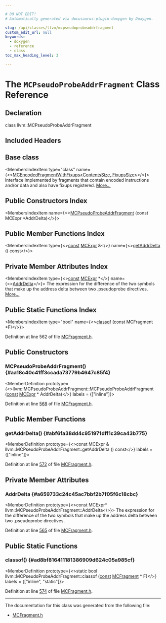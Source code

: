 ```yaml
---

# DO NOT EDIT!
# Automatically generated via docusaurus-plugin-doxygen by Doxygen.

slug: /api/classes/llvm/mcpseudoprobeaddrfragment
custom_edit_url: null
keywords:
  - doxygen
  - reference
  - class
toc_max_heading_level: 3

---
```





# The `MCPseudoProbeAddrFragment` Class Reference

<DoxygenPage pluginConfig={pluginConfig}>



## Declaration

<CodeBlock>class llvm::MCPseudoProbeAddrFragment</CodeBlock>

## Included Headers

<IncludesList>
<IncludesListItem
  filePath="llvm/MC/MCFragment.h"
  permalink="/docs/api/files/include/include/llvm/include/llvm/mc/mcfragment-h"
  isLocal="true" />
</IncludesList>

## Base class

<MembersIndex>

<MembersIndexItem
  type="class"
  name={<><a href="/docs/api/classes/llvm/mcencodedfragmentwithfixups">MCEncodedFragmentWithFixups&lt;ContentsSize, FixupsSize&gt;</a></>}>
Interface implemented by fragments that contain encoded instructions and/or data and also have fixups registered. <a href="/docs/api/classes/llvm/mcencodedfragmentwithfixups/#details">More...</a>
</MembersIndexItem>

</MembersIndex>

## Public Constructors Index

<MembersIndex>

<MembersIndexItem
  name={<><a href="#aa18c40c41ff3ccada73779b4647c85f4">MCPseudoProbeAddrFragment</a> (const MCExpr &#42;AddrDelta)</>}>
</MembersIndexItem>

</MembersIndex>

## Public Member Functions Index

<MembersIndex>

<MembersIndexItem
  type={<><a href="/docs/api/files/lib/lib/target/lib/target/aarch64/aarch64promoteconstant-cpp/#a90f8350fecae261c25be85d38b451bff">const</a> <a href="/docs/api/classes/llvm/mcexpr">MCExpr</a> &amp;</>}
  name={<><a href="#abf6fa38dd4c951971dff1c39ca43b775">getAddrDelta</a> () const</>}>
</MembersIndexItem>

</MembersIndex>

## Private Member Attributes Index

<MembersIndex>

<MembersIndexItem
  type={<><a href="/docs/api/files/lib/lib/target/lib/target/aarch64/aarch64promoteconstant-cpp/#a90f8350fecae261c25be85d38b451bff">const</a> <a href="/docs/api/classes/llvm/mcexpr">MCExpr</a> &#42;</>}
  name={<><a href="#a659733c24c45ac7bbf2b7f05f6c18cbc">AddrDelta</a></>}>
The expression for the difference of the two symbols that make up the address delta between two .pseudoprobe directives. <a href="#a659733c24c45ac7bbf2b7f05f6c18cbc">More...</a>
</MembersIndexItem>

</MembersIndex>

## Public Static Functions Index

<MembersIndex>

<MembersIndexItem
  type="bool"
  name={<><a href="#ad8bf816411181386909d624c05a985cf">classof</a> (const MCFragment &#42;F)</>}>
</MembersIndexItem>

</MembersIndex>


Definition at line 562 of file <a href="/docs/api/files/include/include/llvm/include/llvm/mc/mcfragment-h">MCFragment.h</a>.

<SectionDefinition>

## Public Constructors

### MCPseudoProbeAddrFragment() {#aa18c40c41ff3ccada73779b4647c85f4}

<MemberDefinition
  prototype={<>llvm::MCPseudoProbeAddrFragment::MCPseudoProbeAddrFragment (<a href="/docs/api/files/lib/lib/target/lib/target/aarch64/aarch64promoteconstant-cpp/#a90f8350fecae261c25be85d38b451bff">const</a> <a href="/docs/api/classes/llvm/mcexpr">MCExpr</a> &#42; AddrDelta)</>}
  labels = {["inline"]}>

Definition at line <a href="/docs/api/files/include/include/llvm/include/llvm/mc/mcfragment-h/#l00568">568</a> of file <a href="/docs/api/files/include/include/llvm/include/llvm/mc/mcfragment-h">MCFragment.h</a>.
</MemberDefinition>

</SectionDefinition>

<SectionDefinition>

## Public Member Functions

### getAddrDelta() {#abf6fa38dd4c951971dff1c39ca43b775}

<MemberDefinition
  prototype={<>const MCExpr &amp; llvm::MCPseudoProbeAddrFragment::getAddrDelta () const</>}
  labels = {["inline"]}>

Definition at line <a href="/docs/api/files/include/include/llvm/include/llvm/mc/mcfragment-h/#l00572">572</a> of file <a href="/docs/api/files/include/include/llvm/include/llvm/mc/mcfragment-h">MCFragment.h</a>.
</MemberDefinition>

</SectionDefinition>

<SectionDefinition>

## Private Member Attributes

### AddrDelta {#a659733c24c45ac7bbf2b7f05f6c18cbc}

<MemberDefinition
  prototype={<>const MCExpr&#42; llvm::MCPseudoProbeAddrFragment::AddrDelta</>}>
The expression for the difference of the two symbols that make up the address delta between two .pseudoprobe directives.

Definition at line <a href="/docs/api/files/include/include/llvm/include/llvm/mc/mcfragment-h/#l00565">565</a> of file <a href="/docs/api/files/include/include/llvm/include/llvm/mc/mcfragment-h">MCFragment.h</a>.
</MemberDefinition>

</SectionDefinition>

<SectionDefinition>

## Public Static Functions

### classof() {#ad8bf816411181386909d624c05a985cf}

<MemberDefinition
  prototype={<>static bool llvm::MCPseudoProbeAddrFragment::classof (<a href="/docs/api/files/lib/lib/target/lib/target/aarch64/aarch64promoteconstant-cpp/#a90f8350fecae261c25be85d38b451bff">const</a> <a href="/docs/api/classes/llvm/mcfragment">MCFragment</a> &#42; F)</>}
  labels = {["inline", "static"]}>

Definition at line <a href="/docs/api/files/include/include/llvm/include/llvm/mc/mcfragment-h/#l00574">574</a> of file <a href="/docs/api/files/include/include/llvm/include/llvm/mc/mcfragment-h">MCFragment.h</a>.
</MemberDefinition>

</SectionDefinition>

<hr/>

The documentation for this class was generated from the following file:

<ul>
<li><a href="/docs/api/files/include/include/llvm/include/llvm/mc/mcfragment-h">MCFragment.h</a></li>
</ul>

</DoxygenPage>
